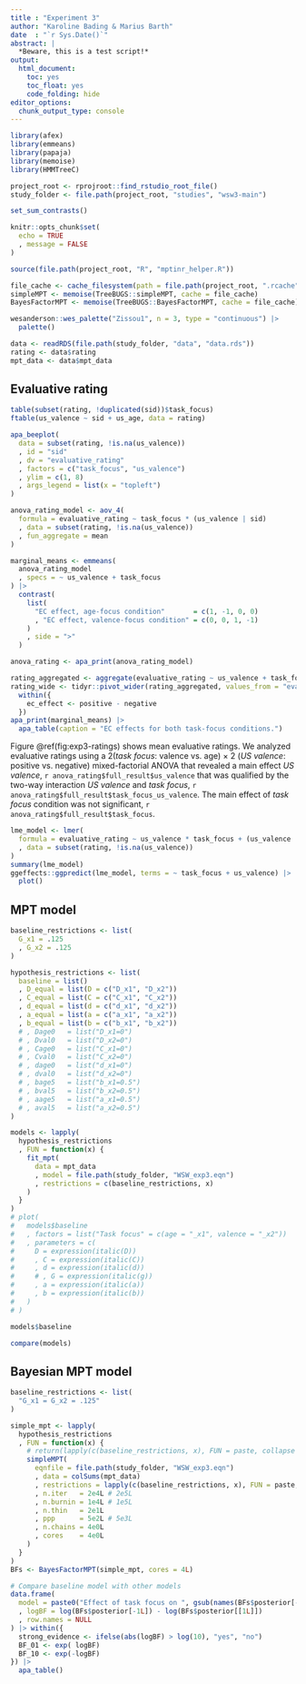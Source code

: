 ```yaml
---
title : "Experiment 3"
author: "Karoline Bading & Marius Barth"
date  : "`r Sys.Date()`"
abstract: |
  *Beware, this is a test script!*
output:
  html_document:
    toc: yes
    toc_float: yes
    code_folding: hide
editor_options: 
  chunk_output_type: console
---
```




```r
library(afex)
library(emmeans)
library(papaja)
library(memoise)
library(HMMTreeC)

project_root <- rprojroot::find_rstudio_root_file()
study_folder <- file.path(project_root, "studies", "wsw3-main")

set_sum_contrasts()

knitr::opts_chunk$set(
  echo = TRUE
  , message = FALSE
)

source(file.path(project_root, "R", "mptinr_helper.R"))

file_cache <- cache_filesystem(path = file.path(project_root, ".rcache"), compress = "gzip", algo = "md5")
simpleMPT <- memoise(TreeBUGS::simpleMPT, cache = file_cache)
BayesFactorMPT <- memoise(TreeBUGS::BayesFactorMPT, cache = file_cache)
```

```r
wesanderson::wes_palette("Zissou1", n = 3, type = "continuous") |>
  palette()
```


```r
data <- readRDS(file.path(study_folder, "data", "data.rds"))
rating <- data$rating
mpt_data <- data$mpt_data
```


## Evaluative rating

```r
table(subset(rating, !duplicated(sid))$task_focus)
ftable(us_valence ~ sid + us_age, data = rating)
```

```r
apa_beeplot(
  data = subset(rating, !is.na(us_valence))
  , id = "sid"
  , dv = "evaluative_rating"
  , factors = c("task_focus", "us_valence")
  , ylim = c(1, 8)
  , args_legend = list(x = "topleft")
)

anova_rating_model <- aov_4(
  formula = evaluative_rating ~ task_focus * (us_valence | sid)
  , data = subset(rating, !is.na(us_valence))
  , fun_aggregate = mean
)

marginal_means <- emmeans(
  anova_rating_model
  , specs = ~ us_valence + task_focus
) |>
  contrast(
    list(
      "EC effect, age-focus condition"       = c(1, -1, 0, 0)
      , "EC effect, valence-focus condition" = c(0, 0, 1, -1)
    )
    , side = ">"
  )

anova_rating <- apa_print(anova_rating_model)

rating_aggregated <- aggregate(evaluative_rating ~ us_valence + task_focus + sid, data = rating, FUN = mean)
rating_wide <- tidyr::pivot_wider(rating_aggregated, values_from = "evaluative_rating", names_from = "us_valence") |>
  within({
    ec_effect <- positive - negative
  })
apa_print(marginal_means) |>
  apa_table(caption = "EC effects for both task-focus conditions.")
```

Figure\ \@ref(fig:exp3-ratings) shows mean evaluative ratings.
We analyzed evaluative ratings using
a 2(*task focus*: valence vs. age) $\times$ 2 (*US valence*: positive vs. negative) mixed-factorial ANOVA
that revealed
a main effect *US valence*,
`r anova_rating$full_result$us_valence` that was qualified by
the two-way interaction *US valence* and *task focus*,
`r anova_rating$full_result$task_focus_us_valence`.
The main effect of *task focus* condition was not significant,
`r anova_rating$full_result$task_focus`.

```r
lme_model <- lmer(
  formula = evaluative_rating ~ us_valence * task_focus + (us_valence | sid) + (1 | cs)
  , data = subset(rating, !is.na(us_valence)) 
)
summary(lme_model)
ggeffects::ggpredict(lme_model, terms = ~ task_focus + us_valence) |>
  plot()
```


## MPT model



```r
baseline_restrictions <- list(
  G_x1 = .125
  , G_x2 = .125
)

hypothesis_restrictions <- list(
  baseline = list()
  , D_equal = list(D = c("D_x1", "D_x2"))
  , C_equal = list(C = c("C_x1", "C_x2"))
  , d_equal = list(d = c("d_x1", "d_x2"))
  , a_equal = list(a = c("a_x1", "a_x2"))
  , b_equal = list(b = c("b_x1", "b_x2"))
  # , Dage0   = list("D_x1=0")
  # , Dval0   = list("D_x2=0")
  # , Cage0   = list("C_x1=0")
  # , Cval0   = list("C_x2=0")
  # , dage0   = list("d_x1=0")
  # , dval0   = list("d_x2=0")
  # , bage5   = list("b_x1=0.5")
  # , bval5   = list("b_x2=0.5")
  # , aage5   = list("a_x1=0.5")
  # , aval5   = list("a_x2=0.5")
)

models <- lapply(
  hypothesis_restrictions
  , FUN = function(x) {
    fit_mpt(
      data = mpt_data
      , model = file.path(study_folder, "WSW_exp3.eqn")
      , restrictions = c(baseline_restrictions, x)
    )
  }
)
# plot(
#   models$baseline
#   , factors = list("Task focus" = c(age = "_x1", valence = "_x2"))
#   , parameters = c(
#     D = expression(italic(D))
#     , C = expression(italic(C))
#     , d = expression(italic(d))
#     # , G = expression(italic(g))
#     , a = expression(italic(a))
#     , b = expression(italic(b))
#   )
# )
```

```r
models$baseline
```


```r
compare(models)
```

## Bayesian MPT model

```r
baseline_restrictions <- list(
  "G_x1 = G_x2 = .125"
)

simple_mpt <- lapply(
  hypothesis_restrictions
  , FUN = function(x) {
    # return(lapply(c(baseline_restrictions, x), FUN = paste, collapse = " = "))
    simpleMPT(
      eqnfile = file.path(study_folder, "WSW_exp3.eqn")
      , data = colSums(mpt_data)
      , restrictions = lapply(c(baseline_restrictions, x), FUN = paste, collapse = " = ")
      , n.iter   = 2e4L # 2e5L
      , n.burnin = 1e4L # 1e5L
      , n.thin   = 2e1L
      , ppp      = 5e2L # 5e3L
      , n.chains = 4e0L
      , cores    = 4e0L
    )
  }
)
BFs <- BayesFactorMPT(simple_mpt, cores = 4L)

# Compare baseline model with other models
data.frame(
  model = paste0("Effect of task focus on ", gsub(names(BFs$posterior[-1L]), pattern = "_equal", replacement = ""))
  , logBF = log(BFs$posterior[-1L]) - log(BFs$posterior[[1L]])
  , row.names = NULL
) |> within({
  strong_evidence <- ifelse(abs(logBF) > log(10), "yes", "no")
  BF_01 <- exp( logBF)
  BF_10 <- exp(-logBF)
}) |>
  apa_table()

```
